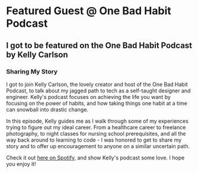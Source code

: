 
<HeaderImage image="/engagements/one-bad-habit/cover.png" />

# Featured Guest @ One Bad Habit Podcast

## I got to be featured on the One Bad Habit Podcast by Kelly Carlson

<MetadataBar date="June 2022" category="Public Speaking" />

### Sharing My Story

I got to join Kelly Carlson, the lovely creator and host of the One Bad Habit Podcast, to talk about my jagged path to tech as a self-taught designer and engineer. Kelly's podcast focuses on achieving the life you want by focusing on the power of habits, and how taking things one habit at a time can snowball into drastic change.

In this episode, Kelly guides me as I walk through some of my experiences trying to figure out my ideal career. From a healthcare career to freelance photography, to night classes for nursing school prerequisites, and all the way back around to learning to code - I was honored to get to share my story and to offer up encouragement to anyone on a similar uncertain path.

Check it out [here on Spotify](https://open.spotify.com/episode/3HQQbKl9Nm5J19a4napHNK?si=7c505c5a981f4796), and show Kelly's podcast some love. I hope you enjoy it!
